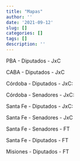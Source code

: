 ```yaml
---
title: "Mapas"
author: ''
date: '2021-09-12'
slug: []
categories: []
tags: []
description: ''
---
```


PBA - Diputados - JxC
```{=html}
<div class="flourish-embed flourish-map" data-src="visualisation/7245163"><script src="https://public.flourish.studio/resources/embed.js"></script></div>
```

CABA - Diputados - JxC
```{=html}
<div class="flourish-embed flourish-map" data-src="visualisation/7245376"><script src="https://public.flourish.studio/resources/embed.js"></script></div>
```

Córdoba - Diputados - JxC:
```{=html}
<div class="flourish-embed flourish-map" data-src="visualisation/7245422"><script src="https://public.flourish.studio/resources/embed.js"></script></div>
```

Córdoba - Senadores - JxC:
```{=html}


<div class="flourish-embed flourish-map" data-src="visualisation/7245505"><script src="https://public.flourish.studio/resources/embed.js"></script></div>
```

Santa Fe - Diputados - JxC:
```{=html}
<div class="flourish-embed flourish-map" data-src="visualisation/7245520"><script src="https://public.flourish.studio/resources/embed.js"></script></div>
```

Santa Fe - Senadores - JxC
```{=html}
<div class="flourish-embed flourish-map" data-src="visualisation/7245547"><script src="https://public.flourish.studio/resources/embed.js"></script></div>
```


Santa Fe - Senadores - FT
```{=html}

<div class="flourish-embed flourish-map" data-src="visualisation/7245587"><script src="https://public.flourish.studio/resources/embed.js"></script></div>
```

Santa Fe - Diputados - FT
```{=html}
<div class="flourish-embed flourish-map" data-src="visualisation/7245587"><script src="https://public.flourish.studio/resources/embed.js"></script></div>
```

Misiones - Diputados - FT
```{=html}

<div class="flourish-embed flourish-map" data-src="visualisation/7245617"><script src="https://public.flourish.studio/resources/embed.js"></script></div>
```